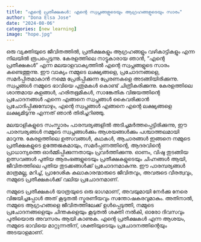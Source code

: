 ```yaml
---
title: "എന്റെ പ്രതീക്ഷകൾ: എന്റെ സ്വപ്നങ്ങളുടെയും ആഗ്രഹങ്ങളുടെയും സാരം"
author: "Dona Elsa Jose"
date: "2024-08-06"
categories: [new learning]
image: "hope.jpg"
---
```

ഒരു വ്യക്തിയുടെ ജീവിതത്തിൽ, പ്രതീക്ഷകളും ആഗ്രഹങ്ങളും വഴികാട്ടികളും എന്ന നിലയിൽ രൂപപ്പെടുന്നു. കേരളത്തിലെ നാട്ടുകാരായ ഞാൻ, "എന്റെ പ്രതീക്ഷകൾ" എന്ന മലയാളവാക്യത്തിൽ എന്റെ സ്വപ്നങ്ങളുടെ സാരം കണ്ടെത്തുന്നു. ഈ വാക്യം നമ്മുടെ ലക്ഷ്യങ്ങളെ, പ്രചോദനങ്ങളെ, സമർപ്പിതമാകാൻ നമ്മെ പ്രേരിപ്പിക്കുന്ന പ്രേരണകളെ അടങ്ങിയിരിക്കുന്നു. സ്വപ്നങ്ങൾ നമ്മുടെ ഭാവിയെ പുതുമകൾ കൊണ്ട് ചിത്രീകരിക്കുന്നു. കേരളത്തിലെ ശാന്തമായ കുളങ്ങൾ, ഹരിതഭൂമികൾ, സാങ്കേതിക വിജയത്തിന്റെ പ്രചോദനങ്ങൾ എന്നെ എങ്ങനെ സ്വപ്നങ്ങൾ കൈവരിക്കാൻ പ്രചോദിപ്പിക്കുമ്പോഴും, എന്റെ സ്വപ്നങ്ങൾ എങ്ങനെ എന്റെ ലക്ഷ്യങ്ങളെ ലക്ഷ്യമിടുന്നു എന്നത് ഞാൻ തിരിച്ചറിഞ്ഞു.

മലയാളികളുടെ സംസ്കാരം പാരമ്പര്യങ്ങളിൽ അടിച്ചമർത്തപ്പെട്ടിരിക്കുന്നു, ഈ പാരമ്പര്യങ്ങൾ നമ്മുടെ സ്വപ്നങ്ങൾക്കും ആശയങ്ങൾക്കും പശ്ചാത്തലമായി മാറുന്നു. കേരളത്തിലെ ഉത്സവങ്ങൾ, കഥകൾ, ആചാരങ്ങൾ ഇങ്ങനെ നമ്മുടെ പ്രതീക്ഷകളുടെ ഉത്തേജകമായും, സമർപ്പണത്തിന്റെ, ആദരവിന്റെ പ്രാധാന്യത്തെ ഓർമ്മിപ്പിക്കുന്നതായും പ്രവർത്തിക്കുന്നു. ഓണം, വിഷു തുടങ്ങിയ ഉത്സവങ്ങൾ പുതിയ ആരംഭങ്ങളുടെയും പ്രതീക്ഷകളുടെയും ചിഹ്നങ്ങൾ ആയി, ജീവിതത്തിലെ പുതിയ തുടക്കങ്ങൾക്ക് പ്രചോദനമാകുന്നു. ഈ പാരമ്പര്യങ്ങൾ മാത്രമല്ല, മറിച്ച്, പ്രാദേശിക കലാകാരന്മാരുടെ ജീവിതവും, അവരുടെ വീരത്വവും, നമ്മുടെ പ്രതീക്ഷകൾക്ക് വലിയ പ്രചോദനമാണ്.

നമ്മുടെ പ്രതീക്ഷകൾ യാത്രയുടെ ഒരു ഭാഗമാണ്, അവയുമായി നേർക്കു നേരെ വിജയിച്ചപ്പോൾ അത് കൂടുതല്‍ സ്മരണീയവും സന്തോഷകരവുമാകും. അതിനാൽ, നമ്മുടെ ആഗ്രഹങ്ങളെ ജീവിതത്തിലേക്ക് ഉൾപ്പെടുത്തി, നമ്മുടെ പ്രചോദനങ്ങളെയും ചിന്തകളെയും കൂടുതൽ ശക്തി നൽകി, ഓരോ ദിവസവും പുതിയൊരു അവസരം ആയി കാണുക. എന്റെ പ്രതീക്ഷകൾ എന്ന ആശയം, നമ്മുടെ ഭാവിയെ മാറ്റുന്നതിന്, ശക്തിയുടെയും പ്രചോദനത്തിന്റെയും അടയാളമാണ്.






